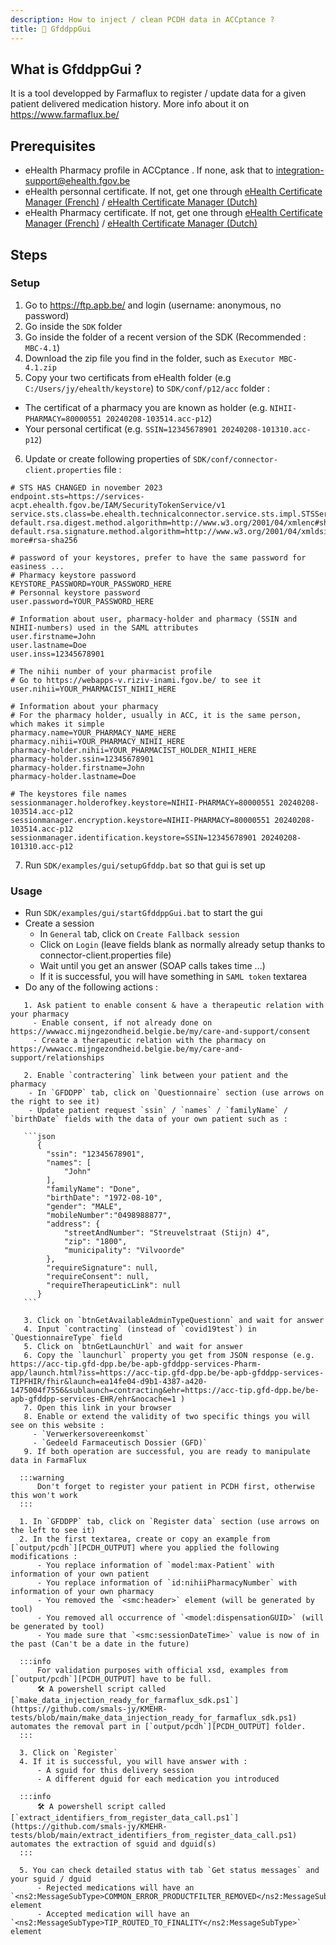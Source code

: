 ```yaml
---
description: How to inject / clean PCDH data in ACCptance ?
title: 💉 GfddppGui
---
```



## What is GfddppGui ?

It is a tool developped by Farmaflux to register / update data for a given patient delivered medication history.
More info about it on https://www.farmaflux.be/

## Prerequisites

- eHealth Pharmacy profile in ACCptance . If none, ask that to integration-support@ehealth.fgov.be
- eHealth personnal certificate. If not, get one through [eHealth Certificate Manager (French)](http://wwwacc.ehealth.fgov.be/JWS/ETEE/etee-requestor_fr.jnlp) / [eHealth Certificate Manager (Dutch)](http://wwwacc.ehealth.fgov.be/JWS/ETEE/etee-requestor_nl.jnlp)
- eHealth Pharmacy certificate. If not, get one through [eHealth Certificate Manager (French)](http://wwwacc.ehealth.fgov.be/JWS/ETEE/etee-requestor_fr.jnlp) / [eHealth Certificate Manager (Dutch)](http://wwwacc.ehealth.fgov.be/JWS/ETEE/etee-requestor_nl.jnlp)

## Steps

### Setup

1. Go to https://ftp.apb.be/ and login (username: anonymous, no password)
2. Go inside the `SDK` folder 
3. Go inside the folder of a recent version of the SDK (Recommended : `MBC-4.1`)
4. Download the zip file you find in the folder, such as `Executor MBC-4.1.zip`
5. Copy your two certificats from eHealth folder (e.g `C:/Users/jy/ehealth/keystore`) to `SDK/conf/p12/acc` folder :
  - The certificat of a pharmacy you are known as holder (e.g. `NIHII-PHARMACY=80000551 20240208-103514.acc-p12`)  
  - Your personal certificat (e.g. `SSIN=12345678901 20240208-101310.acc-p12`)  
6. Update or create following properties of `SDK/conf/connector-client.properties` file :

```properties
# STS HAS CHANGED in november 2023
endpoint.sts=https://services-acpt.ehealth.fgov.be/IAM/SecurityTokenService/v1
service.sts.class=be.ehealth.technicalconnector.service.sts.impl.STSServiceWsTrustImpl
default.rsa.digest.method.algorithm=http://www.w3.org/2001/04/xmlenc#sha256
default.rsa.signature.method.algorithm=http://www.w3.org/2001/04/xmldsig-more#rsa-sha256

# password of your keystores, prefer to have the same password for easiness ...
# Pharmacy keystore password
KEYSTORE_PASSWORD=YOUR_PASSWORD_HERE
# Personnal keystore password
user.password=YOUR_PASSWORD_HERE

# Information about user, pharmacy-holder and pharmacy (SSIN and NIHII-numbers) used in the SAML attributes
user.firstname=John
user.lastname=Doe
user.inss=12345678901

# The nihii number of your pharmacist profile
# Go to https://webapps-v.riziv-inami.fgov.be/ to see it
user.nihii=YOUR_PHARMACIST_NIHII_HERE

# Information about your pharmacy
# For the pharmacy holder, usually in ACC, it is the same person, which makes it simple
pharmacy.name=YOUR_PHARMACY_NAME_HERE
pharmacy.nihii=YOUR_PHARMACY_NIHII_HERE
pharmacy-holder.nihii=YOUR_PHARMACIST_HOLDER_NIHII_HERE
pharmacy-holder.ssin=12345678901
pharmacy-holder.firstname=John
pharmacy-holder.lastname=Doe

# The keystores file names
sessionmanager.holderofkey.keystore=NIHII-PHARMACY=80000551 20240208-103514.acc-p12
sessionmanager.encryption.keystore=NIHII-PHARMACY=80000551 20240208-103514.acc-p12
sessionmanager.identification.keystore=SSIN=12345678901 20240208-101310.acc-p12
```

7. Run `SDK/examples/gui/setupGfddp.bat` so that gui is set up

### Usage

- Run `SDK/examples/gui/startGfddppGui.bat` to start the gui
- Create a session
  - In `General` tab, click on `Create Fallback session`
  - Click on `Login` (leave fields blank as normally already setup thanks to connector-client.properties file)
  - Wait until you get an answer (SOAP calls takes time ...)
  - If it is successful, you will have something in `SAML token` textarea
- Do any of the following actions :

<Tabs>

  <TabItem value="registerPatient" label="Register patient in PCDH" default>

       1. Ask patient to enable consent & have a therapeutic relation with your pharmacy
         - Enable consent, if not already done on https://wwwacc.mijngezondheid.belgie.be/my/care-and-support/consent
         - Create a therapeutic relation with the pharmacy on https://wwwacc.mijngezondheid.belgie.be/my/care-and-support/relationships

       2. Enable `contractering` link between your patient and the pharmacy
        - In `GFDDPP` tab, click on `Questionnaire` section (use arrows on the right to see it)
        - Update patient request `ssin` / `names` / `familyName` / `birthDate` fields with the data of your own patient such as : 

       ```json
          {
          	"ssin": "12345678901",
          	"names": [
          		"John"
          	],
          	"familyName": "Done",
          	"birthDate": "1972-08-10",
          	"gender": "MALE",
          	"mobileNumber":"0498988877",
          	"address": {
          		"streetAndNumber": "Streuvelstraat (Stijn) 4",
          		"zip": "1800",
          		"municipality": "Vilvoorde"
          	},
          	"requireSignature": null,
          	"requireConsent": null,
          	"requireTherapeuticLink": null
          }
       ```

       3. Click on `btnGetAvailableAdminTypeQuestionn` and wait for answer
       4. Input `contracting` (instead of `covid19test`) in `QuestionnaireType` field
       5. Click on `btnGetLaunchUrl` and wait for answer
       6. Copy the `launchurl` property you get from JSON response (e.g. https://acc-tip.gfd-dpp.be/be-apb-gfddpp-services-Pharm-app/launch.html?iss=https://acc-tip.gfd-dpp.be/be-apb-gfddpp-services-TIPFHIR/fhir&launch=ea14fe04-d9b1-4387-a420-1475004f7556&sublaunch=contracting&ehr=https://acc-tip.gfd-dpp.be/be-apb-gfddpp-services-EHR/ehr&nocache=1 )
       7. Open this link in your browser
       8. Enable or extend the validity of two specific things you will see on this website :
         - `Verwerkersovereenkomst`
         - `Gedeeld Farmaceutisch Dossier (GFD)`
       9. If both operation are successful, you are ready to manipulate data in FarmaFlux
       
  </TabItem>

  <TabItem value="registerData" label="Insert data patient in PCDH" default>

      :::warning
          Don't forget to register your patient in PCDH first, otherwise this won't work
      :::

      1. In `GFDDPP` tab, click on `Register data` section (use arrows on the left to see it)
      2. In the first textarea, create or copy an example from [`output/pcdh`][PCDH_OUTPUT] where you applied the following modifications :
          - You replace information of `model:max-Patient` with information of your own patient
          - You replace information of `id:nihiiPharmacyNumber` with information of your own pharmacy
          - You removed the `<smc:header>` element (will be generated by tool)
          - You removed all occurrence of `<model:dispensationGUID>` (will be generated by tool)
          - You made sure that `<smc:sessionDateTime>` value is now of in the past (Can't be a date in the future)

      :::info
          For validation purposes with official xsd, examples from [`output/pcdh`][PCDH_OUTPUT] have to be full.
          🛠️ A powershell script called [`make_data_injection_ready_for_farmaflux_sdk.ps1`](https://github.com/smals-jy/KMEHR-tests/blob/main/make_data_injection_ready_for_farmaflux_sdk.ps1) automates the removal part in [`output/pcdh`][PCDH_OUTPUT] folder.
      :::

      3. Click on `Register`
      4. If it is successful, you will have answer with :
          - A sguid for this delivery session
          - A different dguid for each medication you introduced

      :::info
          🛠️ A powershell script called [`extract_identifiers_from_register_data_call.ps1`](https://github.com/smals-jy/KMEHR-tests/blob/main/extract_identifiers_from_register_data_call.ps1) automates the extraction of sguid and dguid(s)
      :::

      5. You can check detailed status with tab `Get status messages` and your sguid / dguid
          - Rejected medications will have an `<ns2:MessageSubType>COMMON_ERROR_PRODUCTFILTER_REMOVED</ns2:MessageSubType>` element
          - Accepted medication will have an `<ns2:MessageSubType>TIP_ROUTED_TO_FINALITY</ns2:MessageSubType>` element

  </TabItem>

</Tabs>

[PCDH_OUTPUT]: https://github.com/smals-jy/KMEHR-tests/tree/main/output/pcdh
